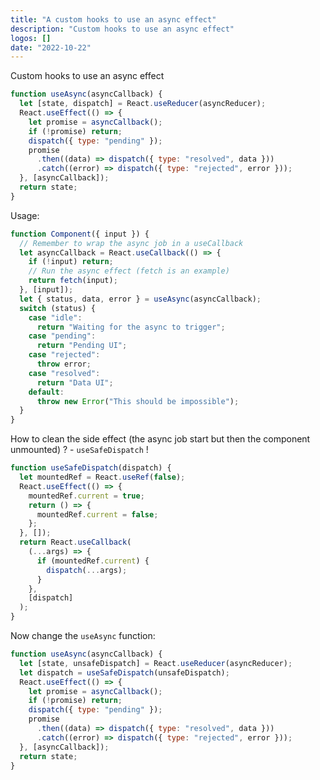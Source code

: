 ---
title: "A custom hooks to use an async effect"
description: "Custom hooks to use an async effect"
logos: []
date: "2022-10-22"
---

Custom hooks to use an async effect

```js
function useAsync(asyncCallback) {
  let [state, dispatch] = React.useReducer(asyncReducer);
  React.useEffect(() => {
    let promise = asyncCallback();
    if (!promise) return;
    dispatch({ type: "pending" });
    promise
      .then((data) => dispatch({ type: "resolved", data }))
      .catch((error) => dispatch({ type: "rejected", error }));
  }, [asyncCallback]);
  return state;
}
```

Usage:

```js
function Component({ input }) {
  // Remember to wrap the async job in a useCallback
  let asyncCallback = React.useCallback(() => {
    if (!input) return;
    // Run the async effect (fetch is an example)
    return fetch(input);
  }, [input]);
  let { status, data, error } = useAsync(asyncCallback);
  switch (status) {
    case "idle":
      return "Waiting for the async to trigger";
    case "pending":
      return "Pending UI";
    case "rejected":
      throw error;
    case "resolved":
      return "Data UI";
    default:
      throw new Error("This should be impossible");
  }
}
```

How to clean the side effect (the async job start but then the component unmounted) ? - `useSafeDispatch` !

```js
function useSafeDispatch(dispatch) {
  let mountedRef = React.useRef(false);
  React.useEffect(() => {
    mountedRef.current = true;
    return () => {
      mountedRef.current = false;
    };
  }, []);
  return React.useCallback(
    (...args) => {
      if (mountedRef.current) {
        dispatch(...args);
      }
    },
    [dispatch]
  );
}
```

Now change the `useAsync` function:

```js
function useAsync(asyncCallback) {
  let [state, unsafeDispatch] = React.useReducer(asyncReducer);
  let dispatch = useSafeDispatch(unsafeDispatch);
  React.useEffect(() => {
    let promise = asyncCallback();
    if (!promise) return;
    dispatch({ type: "pending" });
    promise
      .then((data) => dispatch({ type: "resolved", data }))
      .catch((error) => dispatch({ type: "rejected", error }));
  }, [asyncCallback]);
  return state;
}
```
